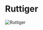 

# Ruttiger

<Image
  src="https://cdn.sanity.io/images/1as7cn02/production/2f9dff7695bfe4a131aa0ea9be0d6c8277da326c-1920x1018.jpg?w=976&h=350&fit=crop&crop=center&auto=format"
  alt="Ruttiger"
  width={976}
  height={350}
/>

<ProjectDetails
  region="Westerlands"
  house="House Ruttiger"
  type="Keep"
  status="Completed"
  warp="/warp ruttiger"
  projectLead="Veggie"
  dateStarted="April 5, 2015"
  dateCompleted="April 5, 2015"
/>
